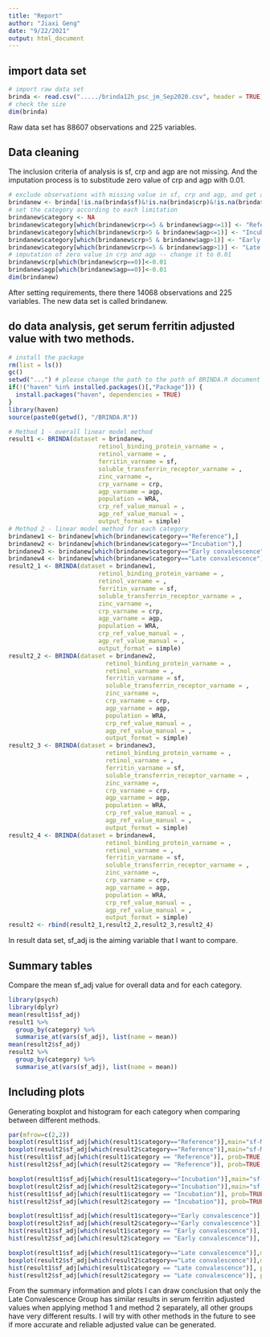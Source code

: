```yaml
---
title: "Report"
author: "Jiaxi Geng"
date: "9/22/2021"
output: html_document
---
```


## import data set
```r
# import raw data set
brinda <- read.csv("...../brinda12h_psc_jm_Sep2020.csv", header = TRUE) # please change the path to your downloaded file path
# check the size
dim(brinda)
```
Raw data set has 88607 observations and 225 variables.

## Data cleaning
The inclusion criteria of analysis is sf, crp and agp are not missing. And the imputation process is to substitude zero value of crp and agp with 0.01.
```r
# exclude observations with missing value in sf, crp and agp, and get a new data set I am going to focusing on
brindanew <- brinda[!is.na(brinda$sf)&!is.na(brinda$crp)&!is.na(brinda$agp), ]
# set the category according to each limitation
brindanew$category <- NA
brindanew$category[which(brindanew$crp<=5 & brindanew$agp<=1)] <- "Reference"
brindanew$category[which(brindanew$crp>5 & brindanew$agp<=1)] <- "Incubation"
brindanew$category[which(brindanew$crp>5 & brindanew$agp>1)] <- "Early convalescence"
brindanew$category[which(brindanew$crp<=5 & brindanew$agp>1)] <- "Late convalescence"
# imputation of zero value in crp and agp -- change it to 0.01
brindanew$crp[which(brindanew$crp==0)]<-0.01
brindanew$agp[which(brindanew$agp==0)]<-0.01
dim(brindanew)
```
After setting requirements, there there 14068 observations and 225 variables. The new data set is called brindanew.

## do data analysis, get serum ferritin adjusted value with two methods.
```r
# install the package
rm(list = ls())
gc()
setwd("...") # please change the path to the path of BRINDA.R document
if(!("haven" %in% installed.packages()[,"Package"])) {
  install.packages("haven", dependencies = TRUE)
}
library(haven)
source(paste0(getwd(), "/BRINDA.R"))

# Method 1 - overall linear model method
result1 <- BRINDA(dataset = brindanew,
                         retinol_binding_protein_varname = ,
                         retinol_varname = ,
                         ferritin_varname = sf,
                         soluble_transferrin_receptor_varname = , 
                         zinc_varname =,
                         crp_varname = crp, 
                         agp_varname = agp,
                         population = WRA, 
                         crp_ref_value_manual = , 
                         agp_ref_value_manual = , 
                         output_format = simple)
# Method 2 - linear model method for each category
brindanew1 <- brindanew[which(brindanew$category=="Reference"),]
brindanew2 <- brindanew[which(brindanew$category=="Incubation"),]
brindanew3 <- brindanew[which(brindanew$category=="Early convalescence"),]
brindanew4 <- brindanew[which(brindanew$category=="Late convalescence"),]
result2_1 <- BRINDA(dataset = brindanew1,
                         retinol_binding_protein_varname = ,
                         retinol_varname = ,
                         ferritin_varname = sf,
                         soluble_transferrin_receptor_varname = , 
                         zinc_varname =,
                         crp_varname = crp, 
                         agp_varname = agp,
                         population = WRA, 
                         crp_ref_value_manual = , 
                         agp_ref_value_manual = , 
                         output_format = simple)
result2_2 <- BRINDA(dataset = brindanew2,
                           retinol_binding_protein_varname = ,
                           retinol_varname = ,
                           ferritin_varname = sf,
                           soluble_transferrin_receptor_varname = , 
                           zinc_varname =,
                           crp_varname = crp, 
                           agp_varname = agp,
                           population = WRA, 
                           crp_ref_value_manual = , 
                           agp_ref_value_manual = , 
                           output_format = simple)
result2_3 <- BRINDA(dataset = brindanew3,
                           retinol_binding_protein_varname = ,
                           retinol_varname = ,
                           ferritin_varname = sf,
                           soluble_transferrin_receptor_varname = , 
                           zinc_varname =,
                           crp_varname = crp, 
                           agp_varname = agp,
                           population = WRA, 
                           crp_ref_value_manual = , 
                           agp_ref_value_manual = , 
                           output_format = simple)
result2_4 <- BRINDA(dataset = brindanew4,
                           retinol_binding_protein_varname = ,
                           retinol_varname = ,
                           ferritin_varname = sf,
                           soluble_transferrin_receptor_varname = , 
                           zinc_varname =,
                           crp_varname = crp, 
                           agp_varname = agp,
                           population = WRA, 
                           crp_ref_value_manual = , 
                           agp_ref_value_manual = , 
                           output_format = simple)
result2 <- rbind(result2_1,result2_2,result2_3,result2_4)
```
In result data set, sf_adj is the aiming variable that I want to compare.

## Summary tables
Compare the mean sf_adj value for overall data and for each category.
```r
library(psych)
library(dplyr)
mean(result1$sf_adj)
result1 %>%
  group_by(category) %>%
  summarise_at(vars(sf_adj), list(name = mean))
mean(result2$sf_adj)
result2 %>%
  group_by(category) %>%
  summarise_at(vars(sf_adj), list(name = mean))
```

## Including plots
Generating boxplot and histogram for each category when comparing between different methods.
```r
par(mfrow=c(2,2))
boxplot(result1$sf_adj[which(result1$category=="Reference")],main="sf-Method1", xlab="Reference",ylab="Serum ferritin",ylim=c(0,50))
boxplot(result2$sf_adj[which(result2$category=="Reference")],main="sf-Method2", xlab="Reference",ylab="Serum ferritin",ylim=c(0,50))
hist(result1$sf_adj[which(result1$category == "Reference")], prob=TRUE, xlab="Serum ferritin", main="sf-Method1",xlim=c(0,150))
hist(result2$sf_adj[which(result2$category == "Reference")], prob=TRUE, xlab="Serum ferritin", main="sf-Method2",xlim=c(0,150))

boxplot(result1$sf_adj[which(result1$category=="Incubation")],main="sf-Method1", xlab="Incubation",ylab="Serum ferritin",ylim=c(0,50))
boxplot(result2$sf_adj[which(result2$category=="Incubation")],main="sf-Method2", xlab="Incubation",ylab="Serum ferritin",ylim=c(0,50))
hist(result1$sf_adj[which(result1$category == "Incubation")], prob=TRUE, xlab="Serum ferritin", main="sf-Method1",xlim=c(0,150))
hist(result2$sf_adj[which(result2$category == "Incubation")], prob=TRUE, xlab="Serum ferritin", main="sf-Method2",xlim=c(0,150))

boxplot(result1$sf_adj[which(result1$category=="Early convalescence")],main="sf-Method1", xlab="Early convalescence",ylab="Serum ferritin",ylim=c(0,50))
boxplot(result2$sf_adj[which(result2$category=="Early convalescence")],main="sf-Method2", xlab="Early convalescence",ylab="Serum ferritin",ylim=c(0,50))
hist(result1$sf_adj[which(result1$category == "Early convalescence")], prob=TRUE, xlab="Serum ferritin", main="sf-Method1",xlim=c(0,150))
hist(result2$sf_adj[which(result2$category == "Early convalescence")], prob=TRUE, xlab="Serum ferritin", main="sf-Method2",xlim=c(0,150))

boxplot(result1$sf_adj[which(result1$category=="Late convalescence")],main="sf-Method1", xlab="Late convalescence",ylab="Serum ferritin",ylim=c(0,50))
boxplot(result2$sf_adj[which(result2$category=="Late convalescence")],main="sf-Method2", xlab="Late convalescence",ylab="Serum ferritin",ylim=c(0,50))
hist(result1$sf_adj[which(result1$category == "Late convalescence")], prob=TRUE, xlab="Serum ferritin", main="sf-Method1",xlim=c(0,150))
hist(result2$sf_adj[which(result2$category == "Late convalescence")], prob=TRUE, xlab="Serum ferritin", main="sf-Method2",xlim=c(0,150))
```
From the summary information and plots I can draw conclusion that only the Late Convalescence Group has similar results in serum ferritin adjusted values when applying method 1 and method 2 separately, all other groups have very different results. I will try with other methods in the future to see if more accurate and reliable adjusted value can be generated.

